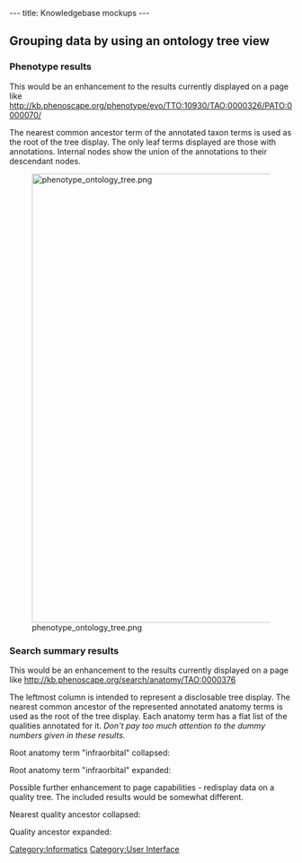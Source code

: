 ---
title: Knowledgebase mockups
---

==Grouping data by using an ontology tree view==
===Phenotype results===
This would be an enhancement to the results currently displayed on a page like http://kb.phenoscape.org/phenotype/evo/TTO:10930/TAO:0000326/PATO:0000070/

The nearest common ancestor term of the annotated taxon terms is used as the root of the tree display.  The only leaf terms displayed are those with annotations.  Internal nodes show the union of the annotations to their descendant nodes.

[[Image:phenotype ontology tree.png|800px]]

===Search summary results===
This would be an enhancement to the results currently displayed on a page like http://kb.phenoscape.org/search/anatomy/TAO:0000376

The leftmost column is intended to represent a disclosable tree display.  The nearest common ancestor of the represented annotated anatomy terms is used as the root of the tree display.  Each anatomy term has a flat list of the qualities annotated for it.  ''Don't pay too much attention to the dummy numbers given in these results.''

Root anatomy term "infraorbital" collapsed:

Root anatomy term "infraorbital" expanded:

Possible further enhancement to page capabilities - redisplay data on a quality tree.  The included results would be somewhat different.

Nearest quality ancestor collapsed:

Quality ancestor expanded:

[[Category:Informatics]]
[[Category:User Interface]]